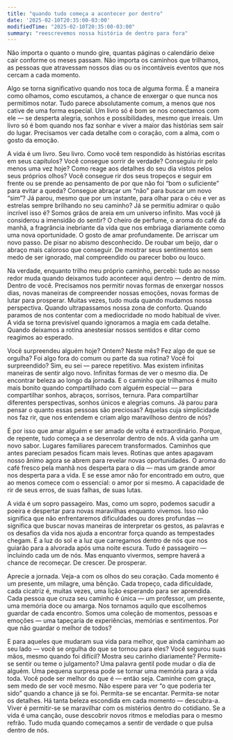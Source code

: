 ```yaml
---
title: "quando tudo começa a acontecer por dentro"
date: '2025-02-10T20:35:00-03:00'
modifiedTime: "2025-02-10T20:35:00-03:00"
summary: "reescrevemos nossa história de dentro para fora"
---
```


Não importa o quanto o mundo gire, quantas páginas o calendário deixe cair conforme os meses passam. Não importa os caminhos que trilhamos, as pessoas que atravessam nossos dias ou os incontáveis eventos que nos cercam a cada momento.

Algo se torna significativo quando nos toca de alguma forma. É a maneira como olhamos, como escutamos, a chance de enxergar o que nunca nos permitimos notar. Tudo parece absolutamente comum, a menos que nos cative de uma forma especial. Um livro só é bom se nos conectamos com ele — se desperta alegria, sonhos e possibilidades, mesmo que irreais. Um livro só é bom quando nos faz sonhar e viver a maior das histórias sem sair do lugar. Precisamos ver cada detalhe com o coração, com a alma, com o gosto da emoção.

A vida é um livro. Seu livro. Como você tem respondido às histórias escritas em seus capítulos? Você consegue sorrir de verdade? Conseguiu rir pelo menos uma vez hoje? Como reage aos detalhes do seu dia vistos pelos seus próprios olhos? Você consegue rir dos seus tropeços e seguir em frente ou se prende ao pensamento de por que não foi “bom o suficiente” para evitar a queda? Consegue abraçar um “não” para buscar um novo “sim”? Já parou, mesmo que por um instante, para olhar para o céu e ver as estrelas sempre brilhando no seu caminho? Já se permitiu admirar o quão incrível isso é? Somos grãos de areia em um universo infinito. Mas você já considerou a imensidão do sentir? O cheiro de perfume, o aroma do café da manhã, a fragrância inebriante da vida que nos embriaga diariamente como uma nova oportunidade. O gosto de amar profundamente. De arriscar um novo passo. De pisar no abismo desconhecido. De roubar um beijo, dar o abraço mais caloroso que conseguir. De mostrar seus sentimentos sem medo de ser ignorado, mal compreendido ou parecer bobo ou louco.

Na verdade, enquanto trilho meu próprio caminho, percebi: tudo ao nosso redor muda quando deixamos tudo acontecer aqui dentro — dentro de mim. Dentro de você. Precisamos nos permitir novas formas de enxergar nossos dias, novas maneiras de compreender nossas emoções, novas formas de lutar para prosperar. Muitas vezes, tudo muda quando mudamos nossa perspectiva. Quando ultrapassamos nossa zona de conforto. Quando paramos de nos contentar com a mediocridade no modo habitual de viver. A vida se torna previsível quando ignoramos a magia em cada detalhe. Quando deixamos a rotina anestesiar nossos sentidos e ditar como reagimos ao esperado.

Você surpreendeu alguém hoje? Ontem? Neste mês? Fez algo de que se orgulha? Foi algo fora do comum ou parte da sua rotina? Você foi surpreendido? Sim, eu sei — parece repetitivo. Mas existem infinitas maneiras de sentir algo novo. Infinitas formas de ver o mesmo dia. De encontrar beleza ao longo da jornada. E o caminho que trilhamos é muito mais bonito quando compartilhado com alguém especial — para compartilhar sonhos, abraços, sorrisos, ternura. Para compartilhar diferentes perspectivas, sonhos únicos e alegrias comuns. Já parou para pensar o quanto essas pessoas são preciosas? Aquelas cuja simplicidade nos faz rir, que nos entendem e criam algo maravilhoso dentro de nós?

É por isso que amar alguém e ser amado de volta é extraordinário. Porque, de repente, tudo começa a se desenrolar dentro de nós. A vida ganha um novo sabor. Lugares familiares parecem transformados. Caminhos que antes pareciam pesados ficam mais leves. Rotinas que antes apagavam nosso ânimo agora se abrem para revelar novas oportunidades. O aroma do café fresco pela manhã nos desperta para o dia — mas um grande amor nos desperta para a vida. E se esse amor não for encontrado em outro, que ao menos comece com o essencial: o amor por si mesmo. A capacidade de rir de seus erros, de suas falhas, de suas lutas.

A vida é um sopro passageiro. Mas, como um sopro, podemos sacudir a poeira e despertar para novas maravilhas enquanto vivemos. Isso não significa que não enfrentaremos dificuldades ou dores profundas — significa que buscar novas maneiras de interpretar os gestos, as palavras e os desafios da vida nos ajuda a encontrar força quando as tempestades chegam. É a luz do sol e a luz que carregamos dentro de nós que nos guiarão para a alvorada após uma noite escura. Tudo é passageiro — incluindo cada um de nós. Mas enquanto vivermos, sempre haverá a chance de recomeçar. De crescer. De prosperar.

Aprecie a jornada. Veja-a com os olhos do seu coração. Cada momento é um presente, um milagre, uma bênção. Cada tropeço, cada dificuldade, cada cicatriz é, muitas vezes, uma lição esperando para ser aprendida. Cada pessoa que cruza seu caminho é única — um professor, um presente, uma memória doce ou amarga. Nos tornamos aquilo que escolhemos guardar de cada encontro. Somos uma coleção de momentos, pessoas e emoções — uma tapeçaria de experiências, memórias e sentimentos. Por que não guardar o melhor de todos?

E para aqueles que mudaram sua vida para melhor, que ainda caminham ao seu lado — você se orgulha do que se tornou para eles? Você segurou suas mãos, mesmo quando foi difícil? Mostra seu carinho diariamente? Permite-se sentir ou teme o julgamento? Uma palavra gentil pode mudar o dia de alguém. Uma pequena surpresa pode se tornar uma memória para a vida toda. Você pode ser melhor do que é — então seja. Caminhe com graça, sem medo de ser você mesmo. Não espere para ver “o que poderia ter sido” quando a chance já se foi. Permita-se se encantar. Permita-se notar os detalhes. Há tanta beleza escondida em cada momento — descubra-a. Viver é permitir-se se maravilhar com os mistérios dentro do cotidiano. Se a vida é uma canção, ouse descobrir novos ritmos e melodias para o mesmo refrão. Tudo muda quando começamos a sentir de verdade o que pulsa dentro de nós.